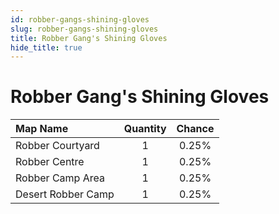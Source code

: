 ---
id: robber-gangs-shining-gloves
slug: robber-gangs-shining-gloves
title: Robber Gang's Shining Gloves
hide_title: true
---


# <ItemIcon iconId="61" height="32"/> Robber Gang's Shining Gloves
|Map Name|Quantity|Chance|
|:--|:-:|:-:|
|Robber Courtyard|1|0.25%|
|Robber Centre|1|0.25%|
|Robber Camp Area|1|0.25%|
|Desert Robber Camp|1|0.25%|

